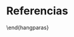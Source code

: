 # Referencias

\begin{hangparas}{1.5em}{1}

Anderson, E. (1935). The irises of the Gaspe Peninsula. \textit{Bulletin of the American Iris Society}, 59, 2–5.

Baker, M. (2016). 1,500 scientists lift the lid on reproducibility. \textit{Nature}, 533(7604), 452–454. \url{https://doi.org/10.1038/533452a}

Bryan, J. (2018). \textit{Happy Git and GitHub for the useR}. \url{https://happygitwithr.com/}

Burnham, K. P., \& Anderson, D. R. (2004). Multimodel inference: understanding AIC and BIC in model selection. \textit{Sociological Methods \& Research}, 33(2), 261-304.

Chang, W. (2018). \textit{R graphics cookbook} (2nd ed.). O’Reilly Media.

Chambers, J. (2008). \textit{Software for data analysis: Programming with R} (1st ed.). Springer. \url{https://doi.org/10.1007/978-0-387-75936-4}

Cleveland, W. S. (1993). \textit{Visualizing Data}. Hobart Press.

Cui, B. (2023). \textit{DataExplorer: Automate data exploration for complete preliminary analysis} (versión 0.8.3) [Paquete R]. CRAN. \url{https://CRAN.R-project.org/package=DataExplorer}

Field, A. (2013). \textit{Discovering statistics using IBM SPSS statistics: and sex and drugs and rock'n'roll} (4th ed.). Sage.

Field, A. (2018). \textit{Discovering statistics using R}. Sage.

Fisher, R. (1936). Iris [Dataset]. UCI Machine Learning Repository. \url{https://doi.org/10.24432/C56C76}

Friendly, M. (2008). A brief history of data visualization. In \textit{Handbook of Data Visualization} (pp. 15–56). Springer. \url{https://doi.org/10.1007/978-3-540-33037-0_2}

Gentleman, R., \& Temple Lang, D. (2007). Statistical analyses and reproducible research. \textit{Journal of Computational and Graphical Statistics}, 16(1), 1–23. \url{https://doi.org/10.1198/106186007X178663}

Grolemund, G., \& Wickham, H. (2017). \textit{R for data science}. O’Reilly Media. \url{https://r4ds.had.co.nz/}

Healy, K. (2018). \textit{Data visualization: A practical introduction}. Princeton University Press.

Hernández, F., Usuga, O., \& Mazo, M. (12 de agosto de 2024). \textit{Modelos de regresión con R}. Github.io. \url{https://fhernanb.github.io/libro_regresion/}

Ihaka, R., \& Gentleman, R. (1996). R: A language for data analysis and graphics. \textit{Journal of Computational and Graphical Statistics}, 5(3), 299–314. \url{https://doi.org/10.1080/10618600.1996.10474713}

James, G., Witten, D., Hastie, T., \& Tibshirani, R. (2013). \textit{An introduction to statistical learning: with applications in R}. Springer.

Kutner, M. H., Nachtsheim, C. J., Neter, J., \& Li, W. (2005). \textit{Applied linear statistical models} (5th ed.). McGraw-Hill, Irwin.

Montgomery, D. C., Peck, E. A., \& Vining, G. G. (2012). \textit{Introduction to linear regression analysis} (Vol. 821). John Wiley \& Sons.

Moore, D. S., Notz, W. I., \& Flinger, M. A. (2017). \textit{The basic practice of statistics} (8th ed.). W. H. Freeman.

Murrell, P. (2018). \textit{R graphics} (3rd ed.). Chapman and Hall/CRC. \url{https://doi.org/10.1201/9780429422768}

National Academies of Sciences, Engineering, and Medicine. (2019). \textit{Reproducibility and replicability in science}. National Academies Press. \url{https://doi.org/10.17226/25303}

Navarro, D. J. (2019). \textit{Learning statistics with R: A tutorial for psychology students and other beginners} (versión 0.6). \url{https://learningstatisticswithr.com}

R Core Team. (2023). \textit{R: A language and environment for statistical computing}. R Foundation for Statistical Computing. \url{https://www.r-project.org/}

Revelle, W. (2023). \textit{psych: Procedures for psychological, psychometric, and personality research} (versión 2.3.6) [Paquete R]. CRAN. \url{https://CRAN.R-project.org/package=psych}

Rosales Castillo, J. M. (2005). Micropropagación de Calahuala Phlebodium psedoaureum (Cav.) Lellinger con tres tipos de explantes en diferentes medios de cultivo in vitro. Tesis Ing. Agr. Guatemala, Universidad de San Carlos de Guatemala, Facultad de Agronomía.

The Turing Way Community. (2023). \textit{The Turing Way: A handbook for reproducible, ethical and collaborative research}. \url{https://the-turing-way.netlify.app}

Trujillo Sierra, E. (2022). Modelo de Regresión Lineal Múltiple - Salinidad. RStudio Pubs. Recuperado de: \url{https://rstudio-pubs-static.s3.amazonaws.com/940966_d007915418ef41c7874f7316aa972543.html}

Tufte, E. (2001). \textit{The visual display of quantitative information} (2nd ed.). Graphics Press.

Tukey, J. W. (1977). \textit{Exploratory data analysis}. Addison-Wesley.

Venables, W. N., \& Ripley, B. D. (2002). \textit{Modern applied statistics with S} (4th ed.). Springer. \url{https://doi.org/10.1007/978-0-387-21706-2}

Wickham, H. (2016). \textit{ggplot2: Elegant graphics for data analysis}. Springer. \url{https://ggplot2.tidyverse.org}

Wickham, H., Averick, M., Bryan, J., Chang, W., D’Agostino McGowan, L., François, R., Grolemund, G., Hayes, A., Henry, L., Hester, J., Kuhn, M., Pedersen, T. L., Miller, E., Bache, S. M., Müller, K., Ooms, J., Robinson, D., Seidel, D. P., Spinu, V., ... Yutani, H. (2019). Welcome to the tidyverse. \textit{Journal of Open Source Software}, 4(43), 1686. \url{https://doi.org/10.21105/joss.01686}

Wickham, H., François, R., Henry, L., \& Müller, K. (2019). \textit{dplyr: A grammar of data manipulation} (versión 1.1.2) [Paquete R]. CRAN. \url{https://CRAN.R-project.org/package=dplyr}

Wickham, H., \& Grolemund, G. (2017). \textit{R for data science: Import, tidy, transform, visualize, and model data}. O’Reilly Media. \url{https://r4ds.had.co.nz}

Wilkinson, L. (2005). \textit{The grammar of graphics} (2nd ed.). Springer. \url{https://doi.org/10.1007/0-387-28695-0}

Wilkinson, M. D., Dumontier, M., Aalbersberg, I. J., Appleton, G., Axton, M., Baak, A., Blomberg, N., Boiten, J.-W., da Silva Santos, L. B., Bourne, P. E., Bouwman, J., Brookes, A. J., Clark, T., Crosas, M., Dillo, I., Dumon, O., Edmunds, S., Evelo, C. T., Finkers, R., ... Mons, B. (2016). The FAIR Guiding Principles for scientific data management and stewardship. \textit{Scientific Data}, 3, 160018. \url{https://doi.org/10.1038/sdata.2016.18}

Wilson, G., Bryan, J., Cranston, K., Kitzes, J., Nederbragt, A. J., \& Teal, T. K. (2017). Good enough practices in scientific computing. \textit{PLOS Computational Biology}, 13(6), e1005510. \url{https://doi.org/10.1371/journal.pcbi.1005510}

Xie, Y., Allaire, J. J., \& Grolemund, G. (2018). \textit{R Markdown: The definitive guide} (1st ed.). Chapman and Hall/CRC. \url{https://doi.org/10.1201/9781138359444}

\end{hangparas}

\end{hangparas}
